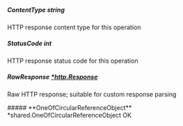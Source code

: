 
##### **ContentType** string
HTTP response content type for this operation

##### **StatusCode** int
HTTP response status code for this operation

##### **RawResponse** [*http.Response](https://pkg.go.dev/net/http#Response)
Raw HTTP response; suitable for custom response parsing

<Collapsible>
    ##### **OneOfCircularReferenceObject** *shared.OneOfCircularReferenceObject
    OK
    <Collapsible.Break/>
    <OneOfCircularReferenceObject/>
</Collapsible>

